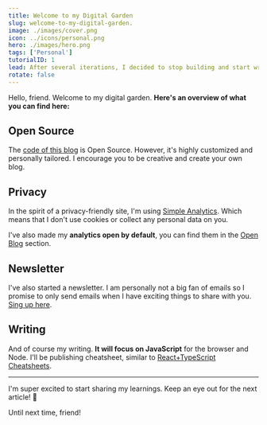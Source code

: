 ```yaml
---
title: Welcome to my Digital Garden
slug: welcome-to-my-digital-garden.
image: ./images/cover.png
icon: ../icons/personal.png
hero: ./images/hero.png
tags: ['Personal']
tutorialID: 1
lead: After several iterations, I decided to stop building and start writing. This is a welcome post!
rotate: false
---
```


Hello, friend. Welcome to my digital garden. **Here's an overview of what you can find here:**

## Open Source

The [code of this blog](https://github.com/laurosilvacom/laurosilva.com) is Open Source. However, it's highly customized and personally tailored. I encourage you to be creative and create your own blog.

## Privacy

In the spirit of a privacy-friendly site, I'm using [Simple Analytics](https://referral.simpleanalytics.com/lauro). Which means that I don't use cookies or collect any personal data on you.

I've also made my **analytics open by default**, you can find them in the [Open Blog](/open-blog/) section.

## Newsletter

I've also started a newsletter. I am personally not a big fan of emails so I promise to only send emails when I have exciting things to share with you. [Sing up here](/newsletter).

## Writing

And of course my writing. **It will focus on JavaScript** for the browser and Node. I'll be publishing cheatsheet, similar to [React+TypeScript Cheatsheets](https://github.com/typescript-cheatsheets/react-typescript-cheatsheet-es).

---

I'm super excited to start sharing my learnings. Keep an eye out for the next article! 🙌

Until next time, friend!
